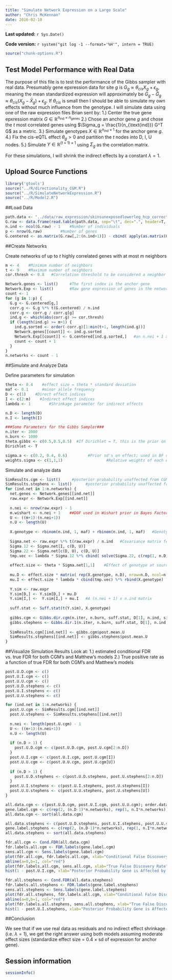 ```yaml
---
title: "Simulate Network Expression on a Large Scale"
author: "Chris McKennan"
date: 2016-02-10
---
```


**Last updated:** `r Sys.Date()`

**Code version:** `r system("git log -1 --format='%H'", intern = TRUE)`

```r
source("chunk-options.R")
```

## Test Model Performance with Real Data
The purpose of this file is to test the performance of the Gibbs sampler with real data. Presumably gene epxression data for site $g$ is $G_g \approx \theta_{cis} X_g + \epsilon_g$, meaning the mean standardized expression will approximately be $G_g - \bar{G}_g \approx \theta_{cis} \left(X_g - \bar{X}_g\right) + \epsilon_g$. If $\theta_{cis}$ is small then I should be able to simulate my own effects without much influence from the genotype. I will simulate data using one of the raw expression files Brian sent by:
1.) Center the true gene epxression matrix $G \in \mathbb{R}^{n_{\text{ind}} \times n_{\text{genes}}}$
2.) Chose an anchor gene $g$ and chose the $t$ most correlated genes using $\Sigma_g = \frac{1}{n_{\text{ind}}} G^T G$ as a metric.
3.) Simulate genotypes $X \in \mathbb{R}^{n_{\text{ind}} \times 1}$ for the anchor gene $g$.
4.) Fix the cis-eQTL effect $\theta_g > 0$ and partition the $t$ nodes into D, I, U nodes.
5.) Simulate $Y \in \mathbb{R}^{(t+1) \times 1}$ using $\Sigma_g$ as the correlation matrix.

For these simulations, I will shrink the indirect effects by a constant $\lambda = 1$.

## Upload Source Functions

```r
library('gtools')
source("../R/directionality_CGM.R")
source("../R/SimulateNetworkExpression.R")
source("../R/Model2.R")
```

##Load Data

```r
path.data <- "../data/raw_expression/skinsunexposedlowerleg_hcp_corrected_factors_genes_certain_biotypes_TPM.txt"
G.raw <- data.frame(read.table(path.data, sep="\t", dec=".", header=T, check.names=T))
n.ind <- ncol(G.raw) - 1    #Number of individuals
p <- nrow(G.raw)        #Number of genes
G.centered <- as.matrix(G.raw[,2:(n.ind+1)]) - cbind( apply(as.matrix(G.raw[,2:(n.ind+1)]), 1, mean) ) %*% rbind( rep(1, n.ind) )
```

##Create Networks

Create networks of up to $t$ highly correlated genes with at most $m$ neighbors
```r
m <- 4    #Minimum number of neighbors
t <- 9    #Maximum number of neighbors
cor.thresh <- 0.8   #Correlation threshold to be considered a neighbor

Network.genes <- list()     #The first index is the anchor gene
Network.Exp <- list()       #Raw gene expression of genes in the network
count <- 1
for (g in 1:p) {
  G.g <- G.centered[g,]
  corr.g <- G.g %*% t(G.centered) / n.ind
  corr.g <- corr.g / corr.g[g]
  ind.g <- which(abs(corr.g) >= cor.thresh)
  if (length(ind.g) >= m+1) {
    ind.g.sorted <- order(-corr.g)[1:min(t+1, length(ind.g))]
    Network.genes[[count]] <- ind.g.sorted
    Network.Exp[[count]] <- G.centered[ind.g.sorted,]   #an n.nei + 1 x n.ind matrix
    count <- count + 1
  }
}
n.networks <- count - 1
```

##Simulate and Analyze Data

Define parameters for simulation
```r
theta <- 0.4    #effect size = theta * standard deviation
maf <- 0.1      #minor allele frequency
D <- c(1)    #Direct effect indices
I <- c(2:m)    #Indirect effect indices
lambda <- 1        #Shrinkage parameter for indirect effects

n.D <- length(D)
n.I <- length(I)

###Some Parameters for the Gibbs Sampler###
n.iter <- 2000
n.burn <- 1000
theta.gibbs <- c(0.5,0.5,0.5)  #If Dirichlet = T, this is the prior on alpha. Otherwise, this is proportional to the probability of unaffected, indirectly affected, directly affected by the cis-eQTL
Dirichlet <- T

sigma.a <- c(0.2, 0.4, 0.6)    		#Prior sd's on effect; used in BF calculation
weights.sigma <- c(1,1,1)					#Relative weights of each element of sigma.a
```

Simulate and analyze data
```r
SimResults.cgm <- list()     #posterior probability unaffected from CGM's method (condition on Sigma)
SimResults.stephens <- list()      #posterior probability unaffected from Matthew's method (Wishart prior on Sigma)
for (ind.net in 1:n.networks) {
  net.genes <- Network.genes[[ind.net]]
  raw.expr <- Network.Exp[[ind.net]]
  
  n.nei <- nrow(raw.expr) - 1
  m.wishart <- n.nei + 1    ##DOF used in Wishart prior in Bayes Factor analysis
  U <- ((m+1):(n.nei+1))
  n.U <- length(U)
  
  X.genotype <- rbinom(n.ind, 1, maf) + rbinom(n.ind, 1, maf)   #Genotype vector
  
  Sigma.net <- raw.expr %*% t(raw.expr) / n.ind   #Covariance matrix for the simulated network (needed for indirect effects)
  Sigma.12 <- Sigma.net[I, c(D, U)]
  Sigma.22 <- Sigma.net[c(D, U), c(D, U)]
  tmp.vec <- lambda * Sigma.12 %*% cbind( solve(Sigma.22, c(rep(1, n.D), rep(0, n.U))) )
  
  effect.size <- theta * Sigma.net[1,1]    #Effect of genotype at source gene
  
  mu.D <- effect.size * matrix( rep(X.genotype, n.D), nrow=n.D, ncol=n.ind, byrow=T )   #Mean for direct effect
  mu.I <- effect.size * lambda * cbind(tmp.vec) %*% rbind(X.genotype)    #Mean for indirect effects
  
  Y.sim <- raw.expr
  Y.sim[D,] <- Y.sim[D,] + mu.D
  Y.sim[I,] <-  Y.sim[I,] + mu.I   #A (n.nei + 1) x n.ind matrix
  
  suff.stat <- Suff.stat(t(Y.sim), X.genotype)
  
  gibbs.cgm <- Gibbs.dir.cgm(n.iter, n.burn, suff.stat, D[1], n.ind, sigma.a, weights.sigma, theta=theta.gibbs, dirichlet=Dirichlet, update.lambda=F)
  gibbs.stephens <- Gibbs.dir.1(n.iter, n.burn, suff.stat, D[1], n.ind, sigma.a, weights.sigma, m.wishart, theta.gibbs, Dirichlet)
  
  SimResults.cgm[[ind.net]] <- gibbs.cgm$post.mean.U
  SimResults.stephens[[ind.net]] <- gibbs.stephens$post.mean.U
}
```

##Visualize Simulation Results
Look at:
1.) estimated conditional FDR vs. true FDR for both CGM's and Matthew's models
2.) True positive rate as a function of true FDR for both CGM's and Matthew's models

```r
post.U.D.cgm <- c()
post.U.I.cgm <- c()
post.U.U.cgm <- c()
post.U.D.stephens <- c()
post.U.I.stephens <- c()
post.U.U.stephens <- c()

for (ind.net in 1:n.networks) {
  post.U.cgm <- SimResults.cgm[[ind.net]]
  post.U.stephens <- SimResults.stephens[[ind.net]]
  
  n.nei <- length(post.U.cgm) - 1
  U <- ((m+1):(n.nei+1))
  n.U <- length(U)
  
  if (n.D > 1) {
    post.U.D.cgm <- c(post.U.D.cgm, post.U.cgm[2:n.D])
  }
  post.U.I.cgm <- c(post.U.I.cgm, post.U.cgm[I])
  post.U.U.cgm <- c(post.U.U.cgm, post.U.cgm[U])
  
  if (n.D > 1) {
    post.U.D.stephens <- c(post.U.D.stephens, post.U.stephens[2:n.D])
  }
  post.U.I.stephens <- c(post.U.I.stephens, post.U.stephens[I])
  post.U.U.stephens <- c(post.U.U.stephens, post.U.stephens[U])
}

all.data.cgm <- c(post.U.D.cgm, post.U.I.cgm, post.U.U.cgm); order.data.cgm <- order(all.data.cgm)   #Posterior probabilities genes are UNAFFECTED by SNP
gene.label.cgm <- c(rep(2, (n.D-1)*n.networks), rep(1, n.I*n.networks), rep(0, length(all.data.cgm) - (n.D-1)*n.networks - n.I*n.networks))[order.data.cgm]
all.data.cgm <- sort(all.data.cgm)

all.data.stephens <- c(post.U.D.stephens, post.U.I.stephens, post.U.U.stephens); order.data.stephens <- order(all.data.stephens)   #Posterior probabilities genes are UNAFFECTED by SNP
gene.label.stephens <- c(rep(2, (n.D-1)*n.networks), rep(1, n.I*n.networks), rep(0, length(all.data.stephens) - (n.D-1)*n.networks - n.I*n.networks))[order.data.stephens]
all.data.stephens <- sort(all.data.stephens)

fdr.all.cgm <- Cond.FDR(all.data.cgm)
fdr.labels.all.cgm <- FDR.labels(gene.label.cgm)
sens.all.cgm <- Sens.labels(gene.label.cgm)
plot(fdr.all.cgm, fdr.labels.all.cgm, xlab="Conditional False Discovery Rate From Gibbs Sampler", ylab="True False Discovery Rate", main="False Discovery Rate in CGM's Method", type="l")
abline(a=0,b=1, col="red")
plot(fdr.labels.all.cgm, sens.all.cgm, xlab="True False Discovery Rate", ylab="Sensitivity = Fraction of Indirect and Directly Affected Genes Captured", main="ROC Plot for CGM's Method", type="l")
hist(1 - post.U.I.cgm, xlab="Posterior Probability Gene is Affected by SNP", main="Indirect Effect Sensitivity in CGM's Method")

fdr.all.stephens <- Cond.FDR(all.data.stephens)
fdr.labels.all.stephens <- FDR.labels(gene.label.stephens)
sens.all.stephens <- Sens.labels(gene.label.stephens)
plot(fdr.all.stephens, fdr.labels.all.cgm, xlab="Conditional False Discovery Rate From Gibbs Sampler", ylab="True False Discovery Rate", main="False Discovery Rate in Matthew's Method", type="l")
abline(a=0,b=1, col="red")
plot(fdr.labels.all.stephens, sens.all.stephens, xlab="True False Discovery Rate", ylab="Sensitivity = Fraction of Indirect and Directly Affected Genes Captured", main="ROC Plot for Matthews's Method", type="l")
hist(1 - post.U.I.stephens, xlab="Posterior Probability Gene is Affected by SNP", main="Indirect Effect Sensitivity in Matthews's Method")
```

##Conclusion

We see that if we use real data as residuals and no indirect effect shrinkage (i.e. $\lambda = 1$), we get the right answer using both models assuming moderate effect sizes (standardize effect size $=$ 0.4 $\times$ sd of expression for anchor gene).

## Session information

```r
sessionInfo()
```
